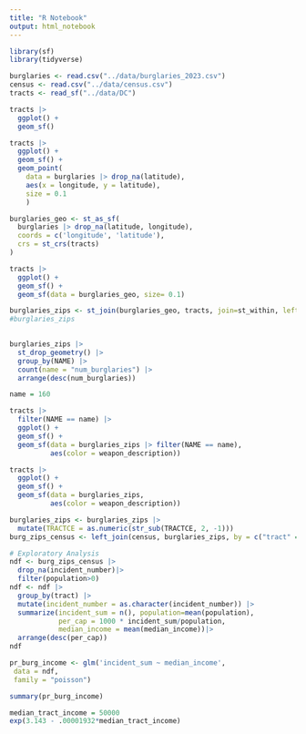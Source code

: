 ```yaml
---
title: "R Notebook"
output: html_notebook
---
```



```r
library(sf)
library(tidyverse)
```

```r
burglaries <- read.csv("../data/burglaries_2023.csv")
census <- read.csv("../data/census.csv")
tracts <- read_sf("../data/DC")
```

```r
tracts |> 
  ggplot() +
  geom_sf()
```

```r
tracts |> 
  ggplot() +
  geom_sf() +
  geom_point(
    data = burglaries |> drop_na(latitude),
    aes(x = longitude, y = latitude),
    size = 0.1
    )
```

```r
burglaries_geo <- st_as_sf(
  burglaries |> drop_na(latitude, longitude), 
  coords = c('longitude', 'latitude'),
  crs = st_crs(tracts)
)
```

```r
tracts |> 
  ggplot() +
  geom_sf() +
  geom_sf(data = burglaries_geo, size= 0.1)
```

```r
burglaries_zips <- st_join(burglaries_geo, tracts, join=st_within, left = FALSE)
#burglaries_zips
  
```

```r
burglaries_zips |> 
  st_drop_geometry() |> 
  group_by(NAME) |> 
  count(name = "num_burglaries") |> 
  arrange(desc(num_burglaries))
```

```r
name = 160

tracts |> 
  filter(NAME == name) |> 
  ggplot() +
  geom_sf() +
  geom_sf(data = burglaries_zips |> filter(NAME == name),
          aes(color = weapon_description))
```

```r
tracts |> 
  ggplot() +
  geom_sf() +
  geom_sf(data = burglaries_zips,
          aes(color = weapon_description))
```

```r
burglaries_zips <- burglaries_zips |> 
  mutate(TRACTCE = as.numeric(str_sub(TRACTCE, 2, -1)))
burg_zips_census <- left_join(census, burglaries_zips, by = c("tract" = "TRACTCE"))
```

```r
# Exploratory Analysis
ndf <- burg_zips_census |> 
  drop_na(incident_number)|> 
  filter(population>0)
ndf <- ndf |> 
  group_by(tract) |>
  mutate(incident_number = as.character(incident_number)) |> 
  summarize(incident_sum = n(), population=mean(population), 
            per_cap = 1000 * incident_sum/population,
            median_income = mean(median_income))|> 
  arrange(desc(per_cap))
ndf
```

```r
pr_burg_income <- glm('incident_sum ~ median_income',
 data = ndf,
 family = "poisson")
```

```r
summary(pr_burg_income)
```

```r
median_tract_income = 50000
exp(3.143 - .00001932*median_tract_income)
```

